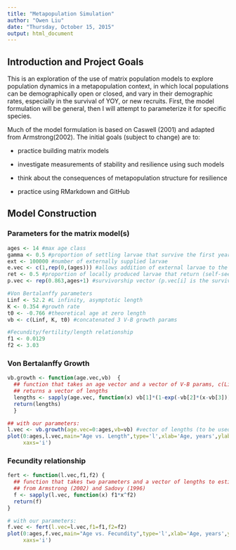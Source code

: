```yaml
---
title: "Metapopulation Simulation"
author: "Owen Liu"
date: "Thursday, October 15, 2015"
output: html_document
---
```


## Introduction and Project Goals

This is an exploration of the use of matrix population models to explore
population dynamics in a metapopulation context, in which local populations
can be demographically open or closed, and vary in their demographic rates,
especially in the survival of YOY, or new recruits.  First, the model formulation
will be general, then I will attempt to parameterize it for specific species.

Much of the model formulation is based on Caswell (2001) and adapted from
Armstrong(2002). The initial goals (subject to change) are to:

* practice building matrix models

* investigate measurements of stability and resilience using such models

* think about the consequences of metapopulation structure for resilience

* practice using RMarkdown and GitHub

## Model Construction

### Parameters for the matrix model(s)

```r
ages <- 14 #max age class
gamma <- 0.5 #proportion of settling larvae that survive the first year
ext <- 100000 #number of externally supplied larvae
e.vec <- c(1,rep(0,(ages))) #allows addition of external larvae to the matrix
ret <- 0.5 #proportion of locally produced larvae that return (self-seeding proportion)
p.vec <- rep(0.863,ages+1) #survivorship vector (p.vec[i] is the survival from age i-1 to i)

#Von Bertalanffy parameters
Linf <- 52.2 #L infinity, asymptotic length
K <- 0.354 #growth rate
t0 <- -0.766 #theoretical age at zero length
vb <- c(Linf, K, t0) #concatenated 3 V-B growth params

#Fecundity/fertility/length relationship
f1 <- 0.0129
f2 <- 3.03
```

### Von Bertalanffy Growth
```r
vb.growth <- function(age.vec,vb)  { 
  ## function that takes an age vector and a vector of V-B params, c(Linf, K, t0)
  ## returns a vector of lengths
  lengths <- sapply(age.vec, function(x) vb[1]*(1-exp(-vb[2]*(x-vb[3]))))
  return(lengths)
  }

## with our parameters:
l.vec <- vb.growth(age.vec=0:ages,vb=vb) #vector of lengths (to be used later)
plot(0:ages,l.vec,main="Age vs. Length",type='l',xlab='Age, years',ylab='Length, cm',
     xaxs='i')
```

### Fecundity relationship
```r
fert <- function(l.vec,f1,f2) {
  ## function that takes two parameters and a vector of lengths to estimate fertility
  ## from Armstrong (2002) and Sadovy (1996)
  f <- sapply(l.vec, function(x) f1*x^f2)
  return(f)
}

# with our parameters:
f.vec <- fert(l.vec=l.vec,f1=f1,f2=f2)
plot(0:ages,f.vec,main="Age vs. Fecundity",type='l',xlab='Age, years',ylab='Fertility (# eggs)',
     xaxs='i')
```

